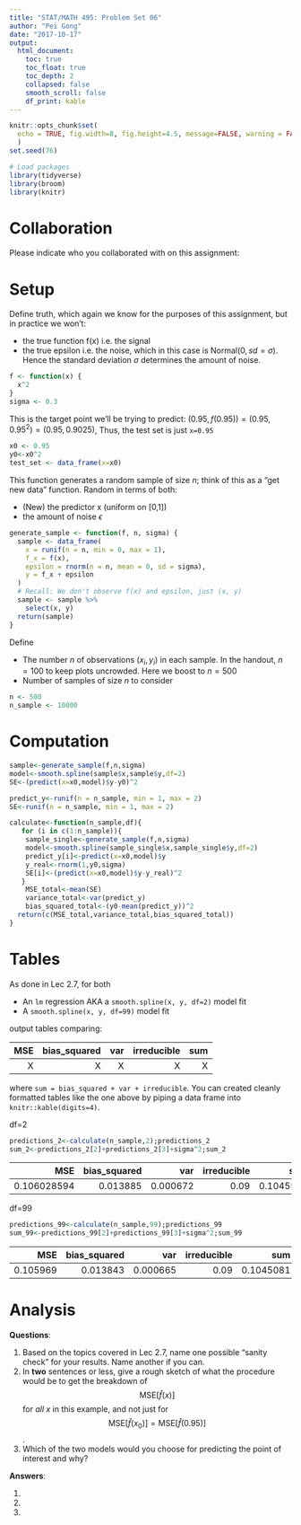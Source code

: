 ```yaml
---
title: "STAT/MATH 495: Problem Set 06"
author: "Pei Gong"
date: "2017-10-17"
output:
  html_document:
    toc: true
    toc_float: true
    toc_depth: 2
    collapsed: false
    smooth_scroll: false
    df_print: kable
---
```


```r
knitr::opts_chunk$set(
  echo = TRUE, fig.width=8, fig.height=4.5, message=FALSE, warning = FALSE
  )
set.seed(76)

# Load packages
library(tidyverse)
library(broom)
library(knitr)
```





# Collaboration

Please indicate who you collaborated with on this assignment: 


# Setup

Define truth, which again we know for the purposes of this assignment, but in
practice we won't:

* the true function f(x) i.e. the signal
* the true epsilon i.e. the noise, which in this case is Normal$(0, sd=\sigma)$.
Hence the standard deviation $\sigma$ determines the amount of noise.

```r
f <- function(x) {
  x^2
}
sigma <- 0.3
```

This is the target point we'll be trying to predict: $(0.95, f(0.95)) = (0.95, 0.95^2) = (0.95, 0.9025)$, Thus, the test set is just `x=0.95`

```r
x0 <- 0.95
y0<-x0^2
test_set <- data_frame(x=x0)
```

This function generates a random sample of size $n$; think of this as a "get new
data" function. Random in terms of both:

* (New) the predictor x (uniform on [0,1])
* the amount of noise $\epsilon$

```r
generate_sample <- function(f, n, sigma) {
  sample <- data_frame(
    x = runif(n = n, min = 0, max = 1),
    f_x = f(x),
    epsilon = rnorm(n = n, mean = 0, sd = sigma),
    y = f_x + epsilon
  )
  # Recall: We don't observe f(x) and epsilon, just (x, y)
  sample <- sample %>% 
    select(x, y)
  return(sample)
}
```


Define

* The number $n$ of observations $(x_i, y_i)$ in each sample. In the handout,
$n=100$ to keep plots uncrowded. Here we boost to $n=500$
* Number of samples of size $n$ to consider

```r
n <- 500
n_sample <- 10000
```

# Computation

```r
sample<-generate_sample(f,n,sigma)
model<-smooth.spline(sample$x,sample$y,df=2)
SE<-(predict(x=x0,model)$y-y0)^2
```


```r
predict_y<-runif(n = n_sample, min = 1, max = 2)
SE<-runif(n = n_sample, min = 1, max = 2)
```


```r
calculate<-function(n_sample,df){
   for (i in c(1:n_sample)){
    sample_single<-generate_sample(f,n,sigma)
    model<-smooth.spline(sample_single$x,sample_single$y,df=2)
    predict_y[i]<-predict(x=x0,model)$y
    y_real<-rnorm(1,y0,sigma)
    SE[i]<-(predict(x=x0,model)$y-y_real)^2
   }
    MSE_total<-mean(SE)
    variance_total<-var(predict_y)
    bias_squared_total<-(y0-mean(predict_y))^2
  return(c(MSE_total,variance_total,bias_squared_total))
}


```
    

# Tables

As done in Lec 2.7, for both

* An `lm` regression AKA a `smooth.spline(x, y, df=2)` model fit 
* A `smooth.spline(x, y, df=99)` model fit 

output tables comparing:

|  MSE| bias_squared|   var| irreducible|   sum|
|----:|------------:|-----:|-----------:|-----:|
|     X|           X  |     X |      X |         X |

where `sum = bias_squared + var + irreducible`. You can created cleanly formatted tables like the one above by piping a data frame into `knitr::kable(digits=4)`.

df=2

```r
predictions_2<-calculate(n_sample,2);predictions_2
sum_2<-predictions_2[2]+predictions_2[3]+sigma^2;sum_2
```

|  MSE| bias_squared|   var| irreducible|   sum|
|----:|------------:|-----:|-----------:|-----:|
|    0.106028594 |  0.013885 | 0.000672| 0.09 | 0.1045578|

df=99

```r
predictions_99<-calculate(n_sample,99);predictions_99
sum_99<-predictions_99[2]+predictions_99[3]+sigma^2;sum_99
```

|  MSE| bias_squared|   var| irreducible|   sum|
|----:|------------:|-----:|-----------:|-----:|
|    0.105969 |  0.013843 | 0.000665| 0.09 |  0.1045081|


# Analysis

**Questions**:

1. Based on the topics covered in Lec 2.7, name one possible "sanity check" for your results. Name another if you can.
1. In **two** sentences or less, give a rough sketch of what the procedure would
be to get the breakdown of $$\mbox{MSE}\left[\widehat{f}(x)\right]$$ for *all*
$x$ in this example, and not just for $$\mbox{MSE}\left[\widehat{f}(x_0)\right]
= \mbox{MSE}\left[\widehat{f}(0.95)\right]$$.
1. Which of the two models would you choose for predicting the point of interest and why?

**Answers**:

1.
1.
1.
